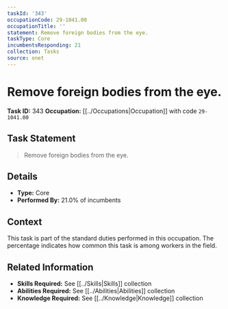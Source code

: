 ```yaml
---
taskId: '343'
occupationCode: 29-1041.00
occupationTitle: ''
statement: Remove foreign bodies from the eye.
taskType: Core
incumbentsResponding: 21
collection: Tasks
source: onet
---
```

# Remove foreign bodies from the eye.

**Task ID:** 343
**Occupation:** [[../Occupations|Occupation]] with code `29-1041.00`

## Task Statement

> Remove foreign bodies from the eye.

## Details

- **Type:** Core
- **Performed By:** 21.0% of incumbents

## Context

This task is part of the standard duties performed in this occupation. The percentage indicates how common this task is among workers in the field.

## Related Information

- **Skills Required:** See [[../Skills|Skills]] collection
- **Abilities Required:** See [[../Abilities|Abilities]] collection
- **Knowledge Required:** See [[../Knowledge|Knowledge]] collection
